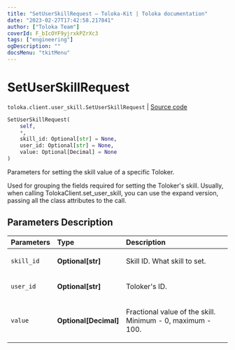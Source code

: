 ```yaml
---
title: "SetUserSkillRequest — Toloka-Kit | Toloka documentation"
date: "2023-02-27T17:42:58.217841"
author: ["Toloka Team"]
coverId: F_bIcOYF9yjrxkPZrXc3
tags: ["engineering"]
ogDescription: ""
docsMenu: "tkitMenu"
---
```


# SetUserSkillRequest
`toloka.client.user_skill.SetUserSkillRequest` | [Source code](https://github.com/Toloka/toloka-kit/blob/v1.1.4/src/client/user_skill.py#L12)

```python
SetUserSkillRequest(
    self,
    *,
    skill_id: Optional[str] = None,
    user_id: Optional[str] = None,
    value: Optional[Decimal] = None
)
```

Parameters for setting the skill value of a specific Toloker.

Used for grouping the fields required for setting the Toloker's skill.
Usually, when calling TolokaClient.set_user_skill, you can use the expand version, passing all the class attributes to the call.

## Parameters Description

| Parameters | Type | Description |
| :----------| :----| :-----------|
`skill_id`|**Optional\[str\]**|<p>Skill ID. What skill to set.</p>
`user_id`|**Optional\[str\]**|<p>Toloker&#x27;s ID.</p>
`value`|**Optional\[Decimal\]**|<p>Fractional value of the skill. Minimum - 0, maximum - 100.</p>
